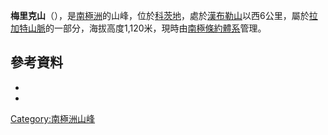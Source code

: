 {{coord|67|42|S|49|18|E|source:GNIS|display=title}}

'''梅里克山'''（{{lang-en|Mount Merrick}}），是[[南極洲|南極洲]]的山峰，位於[[科茨地|科茨地]]，處於[[漢布勒山|漢布勒山]]以西6公里，屬於[[拉加特山脈|拉加特山脈]]的一部分，海拔高度1,120米，現時由[[南極條約體系|南極條約體系]]管理。

==參考資料==
*{{cite gnis | type = antarid | id = 9881| name = Mount Merrick | accessdate = 2013-09-19}}
*{{usgs-gazetteer|id=9881}}

{{DEFAULTSORT:Mount Merrick}}
[[Category:南極洲山峰|Category:南極洲山峰]]


{{CoatsLand-geo-stub}}